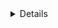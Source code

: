 <Title>Обо мне</Title>
<Details category="job" date="19.12.2021" />

<Text>
  Меня зовут Евгений, мое основное направление frontend разработка, стек 
  <b> Next(React), Apollo</b>.
  <br /> Занимаюсь веб-разработкой с 2019 года. Ранее занимался php разработкой,
  созданием интернет-магазинов и одностраничных сайтов.
</Text>
<Text>
  Активно работаю над разработкой SPA, SSR, Daap приложениями. <br />
  Увлекаюсь в свободное время backend разработкой на Nest и написанием смарт контрактов
  на Solidity, для полного понимания процесса работы.
</Text>

<Label>Инструменты и технологии</Label>
<Text>
  При разработке frontend части использую <b>Next.js(React),
  redux/zustand/apollo/context api</b> (в зависимости от проекта),
  <b>typescript(javascript)</b> как основные технологии. <br />
  Для стилизации  <b>styled-components, sass, module(css/scss), emotion</b>.
  <br />
  Для изолированного отображения компонентов <b>storybook</b>.
  <br />
  Локализация проектов с помощью библиотек <b>i18n</b>.
</Text>
<Text>
  Структура проектов по методологии <a href="https://feature-sliced.design/" target="_blank">feature-sliced</a>.
  <br />
  Коммиты по <a href="https://www.conventionalcommits.org/en/v1.0.0/" target="_blank">Conventional Commits</a>, работа с ветками по git flow.
  <br />
  Написание dockerfile для приложения.
  <br />
</Text>
<Text>
  Как расширения и доп инструменты: Prettier, Eslint, GitLens, Apollo Graphql.
</Text>

<Label>Что изучаю</Label>

<Text>
  <b>Backend</b>
</Text>
<List>
  <li>Nest js</li>
  <li>node js</li>
  <li>express</li>
  <li>postgres</li>
  <li>redis</li>
  <li>graphql</li>
</List>

<Text>
  <b>Blockchain</b>
</Text>
<List>
  <li>Remix</li>
  <li>Solidity</li>
  <li>Truffle</li>
  <li>Mocha(tests)</li>
  <li>*Multi-blockchain development</li>
</List>
<Text>
  <b>Other</b>
</Text>
<List>
  <li>Nuxt</li>
  <li>Vue</li>
  <li>Jest</li>
</List>
